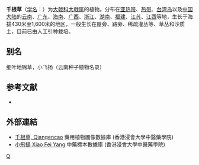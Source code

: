 {{Speciesbox 
| taxon = Euphorbia thymifolia
| authority = Linn.
| image =Starr 010722-9001 Chamaesyce thymifolia.jpg
}}

'''千根草'''（[[学名|学名]]：{{lang|la|''Euphorbia thymifolia''}}）为[[大戟科|大戟科]][[大戟属|大戟属]]的植物。分布在[[亚热带|亚热带]]、[[热带|热带]]、[[台湾岛|台湾岛]]以及[[中国大陆|中国大陆]]的[[云南|云南]]、[[广东|广东]]、[[海南|海南]]、[[广西|广西]]、[[浙江|浙江]]、[[湖南|湖南]]、[[福建|福建]]、[[江苏|江苏]]、[[江西|江西]]等地，生长于海拔430米至1,600米的地区，一般生长在屋旁、路旁、稀疏灌丛等、草丛和沙质土，目前已由人工引种栽培。

== 别名 ==
细叶地锦草，小飞扬（云南种子植物名录）

== 参考文献 ==
<div class="references-small">
* {{cite web| url =http://www.bioinfo.cn/db05/KmzwSpecies.php?action=view&id=7659| title =千根草| work =《中国高等植物数据库全库》| publisher =中国科学院微生物研究所| author =昆明植物研究所| accessdate =2009-02-25| deadurl =yes| archiveurl =https://web.archive.org/web/20160305100939/http://www.bioinfo.cn/db05/KmzwSpecies.php?action=view&id=7659| archivedate =2016-03-05}}
</div>

==外部連結==
* [http://libproject.hkbu.edu.hk/was40/detail?lang=ch&channelid=1288&searchword=herb_id=D00900 千根草, Qiangencao] 藥用植物圖像數據庫 (香港浸會大學中醫藥學院) {{zh-hant}}{{en}}
* [http://libproject.hkbu.edu.hk/was40/detail?channelid=44273&searchword=herb_id=D00339 小飛揚 Xiao Fei Yang]{{Wayback|url=http://libproject.hkbu.edu.hk/was40/detail?channelid=44273&searchword=herb_id=D00339 |date=20141008213030 }} 中藥標本數據庫 (香港浸會大學中醫藥學院) {{zh-hant}}{{en}}
{{Taxonbar|from=Q10904925}}

[[Category:大戟属|Q]]


{{植物小作品}}